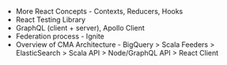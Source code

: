 - More React Concepts - Contexts, Reducers, Hooks
- React Testing Library
- GraphQL (client + server), Apollo Client
- Federation process - Ignite
- Overview of CMA Architecture - BigQuery > Scala Feeders > ElasticSearch > Scala API > Node/GraphQL API > React Client
